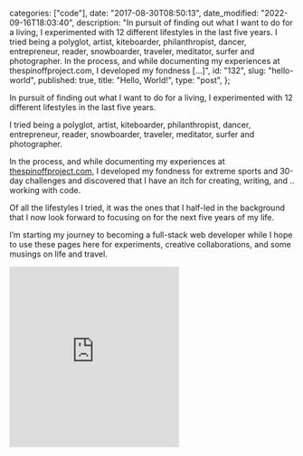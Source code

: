 
  categories: ["code"],
  date: "2017-08-30T08:50:13",
  date_modified: "2022-09-16T18:03:40",
  description:
    "In pursuit of finding out what I want to do for a living, I experimented with 12 different lifestyles in the last five years. I tried being a polyglot, artist, kiteboarder, philanthropist, dancer, entrepreneur, reader, snowboarder, traveler, meditator, surfer and photographer. In the process, and while documenting my experiences at thespinoffproject.com, I developed my fondness […]",
  id: "132",
  slug: "hello-world",
  published: true,
  title: "Hello, World!",
  type: "post",
};


In pursuit of finding out what I want to do for a living, I experimented with 12 different lifestyles in the last five years.

I tried being a polyglot, artist, kiteboarder, philanthropist, dancer, entrepreneur, reader, snowboarder, traveler, meditator, surfer and photographer.

In the process, and while documenting my experiences at [thespinoffproject.com](/tsop), I developed my fondness for extreme sports and 30-day challenges and discovered that I have an itch for creating, writing, and .. working with code.

Of all the lifestyles I tried, it was the ones that I half-led in the background that I now look forward to focusing on for the next five years of my life.

I’m starting my journey to becoming a full-stack web developer while I hope to use these pages here for experiments, creative collaborations, and some musings on life and travel.

<iframe
  src="https://codepen.io/mirhamasala/embed/eEPBBj?default-tab=html%2Cresult"
  className="w-full"
  height="320"
  allowfullscreen="true"
  allowtransparency="true"
  frameborder="no"
  loading="lazy"
  scrolling="no"
  title="Hello, World!"
/>

See the Pen [Hello, World!](https://codepen.io/mirhamasala/pen/eEPBBj/) by Mirha Masala ([@mirhamasala](https://codepen.io/mirhamasala)) on [CodePen](https://codepen.io).
